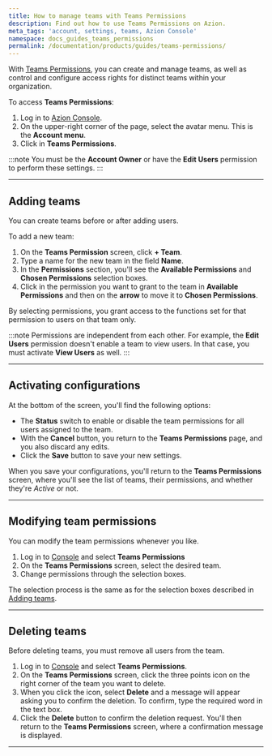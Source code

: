 ```yaml
---
title: How to manage teams with Teams Permissions
description: Find out how to use Teams Permissions on Azion.
meta_tags: 'account, settings, teams, Azion Console'
namespace: docs_guides_teams_permissions
permalink: /documentation/products/guides/teams-permissions/
---
```



<InterfaceNote />

With [Teams Permissions](/en/documentation/products/accounts/teams-permissions/), you can create and manage teams, as well as control and configure access rights for distinct teams within your organization.

To access **Teams Permissions**:

1. Log in to [Azion Console](https://console.azion.com).
2. On the upper-right corner of the page, select the avatar menu. This is the **Account menu**.
3. Click in **Teams Permissions**.

:::note
You must be the **Account Owner** or have the **Edit Users** permission to perform these settings.
:::

---

## Adding teams

You can create teams before or after adding users.

To add a new team:

1. On the **Teams Permission** screen, click **+ Team**.
2. Type a name for the new team in the field **Name**.
3. In the **Permissions** section, you'll see the **Available Permissions** and **Chosen Permissions** selection boxes.
4. Click in the permission you want to grant to the team in **Available Permissions** and then on the **arrow** to move it to **Chosen Permissions**.

By selecting permissions, you grant access to the functions set for that permission to users on that team only.

:::note
Permissions are independent from each other. For example, the **Edit Users** permission doesn't enable a team to view users. In that case, you must activate **View Users** as well.
:::

---

## Activating configurations

At the bottom of the screen, you'll find the following options:

- The **Status** switch to enable or disable the team permissions for all users assigned to the team.
- With the **Cancel** button, you return to the **Teams Permissions** page, and you also discard any edits.
- Click the **Save** button to save your new settings.

When you save your configurations, you'll return to the **Teams Permissions** screen, where you'll see the list of teams, their permissions, and whether they're *Active* or not.

---

## Modifying team permissions

You can modify the team permissions whenever you like.

1. Log in to [Console](https://console.azion.com) and select **Teams Permissions**
2. On the **Teams Permissions** screen, select the desired team.
3. Change permissions through the selection boxes.

The selection process is the same as for the selection boxes described in [Adding teams](#adding-teams).

---

## Deleting teams

Before deleting teams, you must remove all users from the team.

1. Log in to [Console](https://console.azion.com) and select **Teams Permissions**.
2. On the **Teams Permissions** screen, click the three points icon on the right corner of the team you want to delete.
3. When you click the icon, select **Delete** and a message will appear asking you to confirm the deletion. To confirm, type the required word in the text box.
4. Click the **Delete** button to confirm the deletion request. You'll then return to the **Teams Permissions** screen, where a confirmation message is displayed.

---